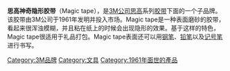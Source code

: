 {{advert|time=2019-05-11T03:13:22+00:00}}
{{unreferenced|time=2019-05-11T03:13:22+00:00}}
'''思高神奇隐形胶带'''（Magic tape），是[[3M公司|3M公司]][[思高|思高]]系列[[胶带|胶带]]下面的一个子品牌。该胶带由3M公司于1961年发明并投入市场。Magic tape是一种表面磨砂的胶带，看起来很浑浊模糊，并且粘在纸上的时候会出现隐形的效果。基于这样的特色，Magic tape很适用于礼品打包。Magic tape表面还可以用[[钢笔|钢笔]]、[[铅笔|铅笔]]以及[[记号笔|记号笔]]进行书写。

{{stub}}

[[Category:3M品牌|Category:3M品牌]]
[[Category:文具|Category:文具]]
[[Category:1961年面世的產品|Category:1961年面世的產品]]